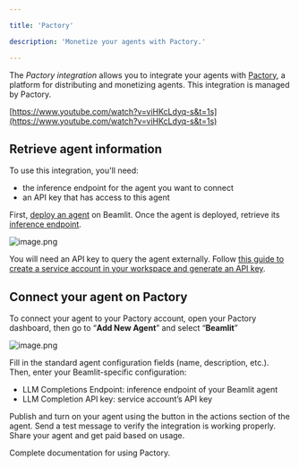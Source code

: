 ```yaml
---

title: 'Pactory'

description: 'Monetize your agents with Pactory.'

---
```


The *Pactory integration* allows you to integrate your agents with [Pactory](https://pactory.ai/connect-your-agent), a platform for distributing and monetizing agents. This integration is managed by Pactory.

[https://www.youtube.com/watch?v=viHKcLdyq-s&t=1s](https://www.youtube.com/watch?v=viHKcLdyq-s&t=1s)

## Retrieve agent information

To use this integration, you'll need:

- the inference endpoint for the agent you want to connect
- an API key that has access to this agent

First, [deploy an agent](../Agents/Deploy-an-agent%2018c47e47b1ea80658f94d9c463f5b493) on Beamlit. Once the agent is deployed, retrieve its [inference endpoint](../Agents/Query-agents).

![image.png](Pactory/image.png)

You will need an API key to query the agent externally. Follow [this guide to create a service account in your workspace and generate an API key](../Security/Service-accounts).

## Connect your agent on Pactory

To connect your agent to your Pactory account, open your Pactory dashboard, then go to “**Add New Agent**” and select “**Beamlit**”

![image.png](Pactory/image%201.png)

Fill in the standard agent configuration fields (name, description, etc.). Then, enter your Beamlit-specific configuration:

- LLM Completions Endpoint: inference endpoint of your Beamlit agent
- LLM Completion API key: service account’s API key

Publish and turn on your agent using the button in the actions section of the agent. Send a test message to verify the integration is working properly. Share your agent and get paid based on usage.

<Card title="Pactory Documentation" icon="book" href="https://docs.pactory.ai/integrations/beamlit">
Complete documentation for using Pactory.
</Card>